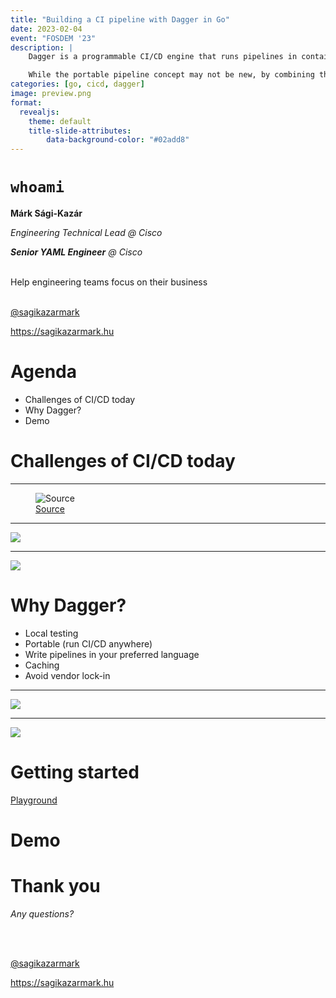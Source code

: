 ```yaml
---
title: "Building a CI pipeline with Dagger in Go"
date: 2023-02-04
event: "FOSDEM '23"
description: |
    Dagger is a programmable CI/CD engine that runs pipelines in containers allowing developers to build and debug pipelines locally and then run them anywhere avoiding vendor lock-in to a particular CI/CD solution.

    While the portable pipeline concept may not be new, by combining that with the ability to write pipelines as code (Go, Python, TypeScript, JavaScript, CUE supported at the moment) instead of YAML, Dagger revolutionizes how CI/CD pipelines are built and ran.
categories: [go, cicd, dagger]
image: preview.png
format:
  revealjs:
    theme: default
    title-slide-attributes:
        data-background-color: "#02add8"
---
```


# `whoami`

**Márk Sági-Kazár**

::: {.fragment .strike fragment-index=1}
_Engineering Technical Lead @ Cisco_
:::


::: {.fragment fragment-index=1}
_**Senior YAML Engineer** @ Cisco_
:::
<br>
Help engineering teams focus on their business
<br>
<br>

[@sagikazarmark](https://twitter.com/sagikazarmark)

[https://sagikazarmark.hu](https://sagikazarmark.hu)

# Agenda

- Challenges of CI/CD today
- Why Dagger?
- Demo

# Challenges of CI/CD today

---

![[Source](https://www.reddit.com/r/kubernetes/comments/qlb5xd/yaml_strikes_again/)](box-of-devops.jpg){.r-stretch fig-align="center"}

---

![](works-on-my-machine-ci.jpg){.r-stretch fig-align="center"}

---

![](ci-feedback-loop.png){.r-stretch fig-align="center"}

# Why Dagger?

- Local testing
- Portable (run CI/CD anywhere)
- Write pipelines in your preferred language
- Caching
- Avoid vendor lock-in

---

![](containers-everywhere.png){.r-stretch fig-align="center"}

---

![](dagger-flow.png){.r-stretch fig-align="center"}

# Getting started

[Playground](https://play.dagger.cloud/playground)

# Demo {background-color="#02add8"}

# Thank you

_Any questions?_

<br>
<br>

[@sagikazarmark](https://twitter.com/sagikazarmark)

[https://sagikazarmark.hu](https://sagikazarmark.hu)
